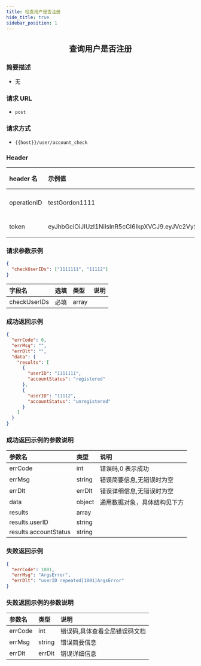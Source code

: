 ```yaml
---
title: 检查用户是否注册
hide_title: true
sidebar_position: 1
---
```


<center>

## 查询用户是否注册

</center>

### 简要描述

- 无

### 请求 URL

- `post`

### 请求方式

- `{{host}}/user/account_check`

### Header

| header 名   | 示例值                                                                                                                                                                                                      | 选填 | 类型   | 说明                         |
| :---------- | :---------------------------------------------------------------------------------------------------------------------------------------------------------------------------------------------------------- | :--- | ------ | ---------------------------- |
| operationID | testGordon1111                                                                                                                                                                                              | 必填 | string | operationID 用于全局链路追踪 |
| token       | eyJhbGciOiJIUzI1NiIsInR5cCI6IkpXVCJ9.eyJVc2VySUQiOiJvcGVuSU0xMjM0NTYiLCJQbGF0Zm9ybUlEIjoxLCJleHAiOjE2OTU4MjE4MDUsIm5iZiI6MTY4ODA0NTUwNSwiaWF0IjoxNjg4MDQ1ODA1fQ.cY4ecn4qNO59uOkjLiJXSVg57INKOeeXxsNA2ABVFeg | 必填 | string | 管理员或者用户 token         |

### 请求参数示例

```json
{
  "checkUserIDs": ["1111111", "11112"]
}
```

| 字段名       | 选填 | 类型  | 说明 |
| :----------- | :--- | :---- | ---- |
| checkUserIDs | 必填 | array |      |

### 成功返回示例

```json
{
  "errCode": 0,
  "errMsg": "",
  "errDlt": "",
  "data": {
    "results": [
      {
        "userID": "1111111",
        "accountStatus": "registered"
      },
      {
        "userID": "11112",
        "accountStatus": "unregistered"
      }
    ]
  }
}
```

### 成功返回示例的参数说明

| 参数名                | 类型   | 说明                         |
| :-------------------- | :----- | :--------------------------- |
| errCode               | int    | 错误码,0 表示成功            |
| errMsg                | string | 错误简要信息,无错误时为空    |
| errDlt                | errDlt | 错误详细信息,无错误时为空    |
| data                  | object | 通用数据对象，具体结构见下方 |
| results               | array  |                              |
| results.userID        | string |                              |
| results.accountStatus | string |                              |

### 失败返回示例

```json
{
  "errCode": 1001,
  "errMsg": "ArgsError",
  "errDlt": "userID repeated[1001]ArgsError"
}
```

### 失败返回示例的参数说明

| 参数名  | 类型   | 说明                          |
| :------ | :----- | :---------------------------- |
| errCode | int    | 错误码,具体查看全局错误码文档 |
| errMsg  | string | 错误简要信息                  |
| errDlt  | errDlt | 错误详细信息                  |
